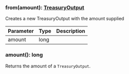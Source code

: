 

### from(amount): [TreasuryOutput](#treasuryoutput)

Creates a new TreasuryOutput with the amount supplied

| Parameter       | Type |  Description |
| --------------- | -------- | -------- |
| amount | long |   |

### amount(): long

Returns the amount of a `TreasuryOutput`.
